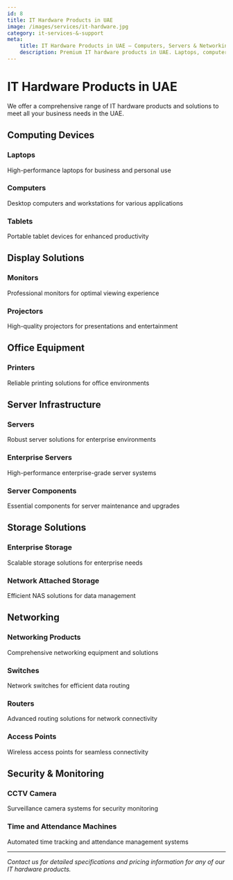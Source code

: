 ```yaml
---
id: 8
title: IT Hardware Products in UAE
image: /images/services/it-hardware.jpg
category: it-services-&-support
meta:
    title: IT Hardware Products in UAE – Computers, Servers & Networking | Direct Logic Systems
    description: Premium IT hardware products in UAE. Laptops, computers, servers, networking equipment & office solutions. Quality technology products for businesses across Dubai & UAE.
---
```


# IT Hardware Products in UAE

We offer a comprehensive range of IT hardware products and solutions to meet all your business needs in the UAE.

## Computing Devices

### Laptops
High-performance laptops for business and personal use

### Computers
Desktop computers and workstations for various applications

### Tablets
Portable tablet devices for enhanced productivity

## Display Solutions

### Monitors
Professional monitors for optimal viewing experience

### Projectors
High-quality projectors for presentations and entertainment

## Office Equipment

### Printers
Reliable printing solutions for office environments

## Server Infrastructure

### Servers
Robust server solutions for enterprise environments

### Enterprise Servers
High-performance enterprise-grade server systems

### Server Components
Essential components for server maintenance and upgrades

## Storage Solutions

### Enterprise Storage
Scalable storage solutions for enterprise needs

### Network Attached Storage
Efficient NAS solutions for data management

## Networking

### Networking Products
Comprehensive networking equipment and solutions

### Switches
Network switches for efficient data routing

### Routers
Advanced routing solutions for network connectivity

### Access Points
Wireless access points for seamless connectivity

## Security & Monitoring

### CCTV Camera
Surveillance camera systems for security monitoring

### Time and Attendance Machines
Automated time tracking and attendance management systems

---

*Contact us for detailed specifications and pricing information for any of our IT hardware products.*